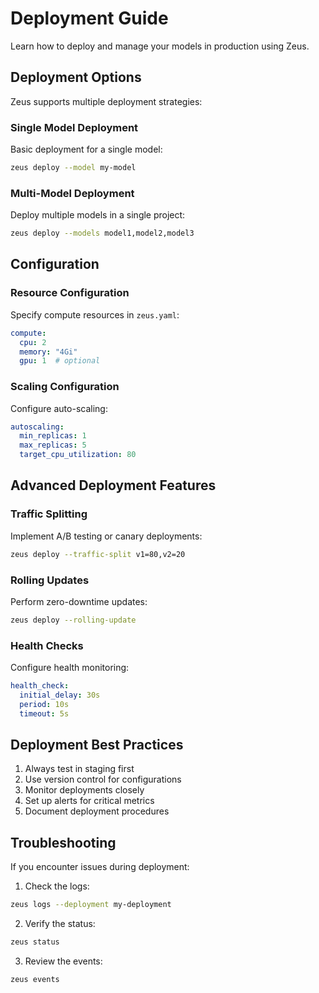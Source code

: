 # Deployment Guide

Learn how to deploy and manage your models in production using Zeus.

## Deployment Options

Zeus supports multiple deployment strategies:

### Single Model Deployment

Basic deployment for a single model:

```bash
zeus deploy --model my-model
```

### Multi-Model Deployment

Deploy multiple models in a single project:

```bash
zeus deploy --models model1,model2,model3
```

## Configuration

### Resource Configuration

Specify compute resources in `zeus.yaml`:

```yaml
compute:
  cpu: 2
  memory: "4Gi"
  gpu: 1  # optional
```

### Scaling Configuration

Configure auto-scaling:

```yaml
autoscaling:
  min_replicas: 1
  max_replicas: 5
  target_cpu_utilization: 80
```

## Advanced Deployment Features

### Traffic Splitting

Implement A/B testing or canary deployments:

```bash
zeus deploy --traffic-split v1=80,v2=20
```

### Rolling Updates

Perform zero-downtime updates:

```bash
zeus deploy --rolling-update
```

### Health Checks

Configure health monitoring:

```yaml
health_check:
  initial_delay: 30s
  period: 10s
  timeout: 5s
```

## Deployment Best Practices

1. Always test in staging first
2. Use version control for configurations
3. Monitor deployments closely
4. Set up alerts for critical metrics
5. Document deployment procedures

## Troubleshooting

If you encounter issues during deployment:

1. Check the logs:
```bash
zeus logs --deployment my-deployment
```

2. Verify the status:
```bash
zeus status
```

3. Review the events:
```bash
zeus events
``` 